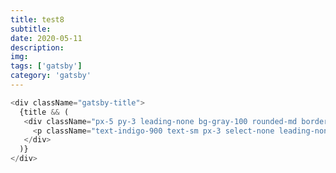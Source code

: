 ---
title: test8
subtitle: 
date: 2020-05-11
description: 
img: 
tags: ['gatsby']
category: 'gatsby'
---

<lorem />

```js title=gatsby-config.js light=true
<div className="gatsby-title">
  {title && (
   <div className="px-5 py-3 leading-none bg-gray-100 rounded-md border-b border-gray-200">
     <p className="text-indigo-900 text-sm px-3 select-none leading-none">{title}</p>
   </div>
  )}
</div>
```
